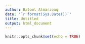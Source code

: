 ```yaml
---
author: Batool Almarzouq
date: '`r format(Sys.Date())`'
title: Untitled
output: html_document
---
```


```r
knitr::opts_chunk$set(echo = TRUE)
```
